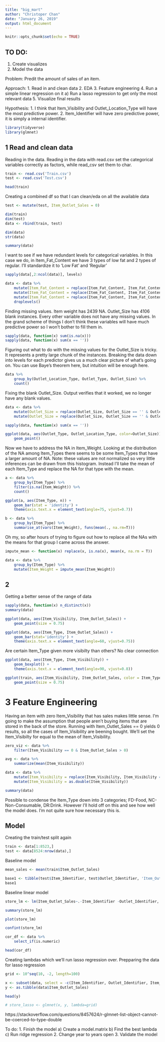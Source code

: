 ```yaml
---
title: "big_mart"
author: "Christoper Chan"
date: "January 26, 2019"
output: html_document
---
```


```r
knitr::opts_chunk$set(echo = TRUE)
```

## TO DO:
1. Create visualizes
2. Model the data



Problem:
Predit the amount of sales of an item.

Approach:
1. Read in and clean data
2. EDA
3. Feature engineering
4. Run a simple linear regression on it
    a) Run a lasso regression to get only the most relevant data
5. Visualize final results

Hypothesis:
1. I think that Item_Visibility and Outlet_Location_Type will have the most predictive power.
2. Item_Identifier will have zero predictive power, it is simply a internal identifier.

```r
library(tidyverse)
library(glmnet)
```

## 1 Read and clean data

Reading in the data. Reading in the data with read.csv set the categorical variables correctly as factors, while read_csv set them to char.
```r
train <- read.csv('Train.csv')
test <- read.csv('Test.csv')

head(train)
```

Creating a combined df so that I can clean/eda on all the available data
```r
test <- mutate(test, Item_Outlet_Sales = 0)

dim(train)
dim(test)
data <- rbind(train, test)

dim(data)
str(data)
```

```r
summary(data)
```

I want to see if we have redundant levels for categorical variables. In this case we do, in Item_Fat_Content we have 3 types of low fat and 2 types of regular. I'll standardize it to 'Low Fat' and 'Regular'
```r
sapply(data[,2:ncol(data)], levels)
```

```r
data <- data %>%
    mutate(Item_Fat_Content = replace(Item_Fat_Content, Item_Fat_Content == 'LF', 'Low Fat')) %>%
    mutate(Item_Fat_Content = replace(Item_Fat_Content, Item_Fat_Content == 'low fat', 'Low Fat')) %>%
    mutate(Item_Fat_Content = replace(Item_Fat_Content, Item_Fat_Content == 'reg', 'Regular')) %>%
    droplevels()
```

Finding missing values. Item weight has 2439 NA. Outlet_Size has 4106 blank instances. Every other variable does not have any missing values. In the grand scheme of things I don't think these variables will have much predictive power so I won't bother to fill them in.
```r
sapply(data, function(x) sum(is.na(x)))
sapply(data, function(x) sum(x == ''))
```


Figuring out what to do with the missing values for the Outlet_Size is tricky. It represents a pretty large chunk of the instances. Breaking the data down into levels for each predictor gives us a much clear picture of what's going on. You can use Baye's theorem here, but intuition will be enough here.
```r
data %>%
    group_by(Outlet_Location_Type, Outlet_Type, Outlet_Size) %>%
    count()
```

Fixing the blank Outlet_Size. Output verifies that it worked, we no longer have any blank values.
```r
data <- data %>%
    mutate(Outlet_Size = replace(Outlet_Size, Outlet_Size == '' & Outlet_Location_Type == 'Tier 2', 'Small')) %>%
    mutate(Outlet_Size = replace(Outlet_Size, Outlet_Size == '' & Outlet_Location_Type == 'Tier 3', 'Small'))

sapply(data, function(x) sum(x == ''))
```



```r
ggplot(data, aes(Outlet_Type, Outlet_Location_Type, color=Outlet_Size)) +
    geom_point()
```

Now we have to address the NA in Item_Weight. Looking at the distribution of the NA among Item_Types there seems to be some Item_Types that have a larger amount of NA. Note: these values are not normalized so very little inferences can be drawn from this histogram. Instead I'll take the mean of each Item_Type and replace the NA for that type with the mean.
```r
a <- data %>%
    group_by(Item_Type) %>%
    filter(is.na(Item_Weight)) %>%
    count()

ggplot(a, aes(Item_Type, n)) +
    geom_bar(stat = 'identity') +
    theme(axis.text.x = element_text(angle=75, vjust=0.7))

b <- data %>%
    group_by(Item_Type) %>%
    summarise_at(vars(Item_Weight), funs(mean(., na.rm=T)))
```
Oh my, so after hours of trying to figure out how to replace all the NAs with the means for that group I came across the answer. 
```r
impute_mean <- function(x) replace(x, is.na(x), mean(x, na.rm = T))

data <- data %>%
    group_by(Item_Type) %>%
    mutate(Item_Weight = impute_mean(Item_Weight))
```

## 2
Getting a better sense of the range of data
```r
sapply(data, function(x) n_distinct(x))
summary(data)
```

```r
ggplot(data, aes(Item_Visibility, Item_Outlet_Sales)) + 
    geom_point(size = 0.75)
```

```r
ggplot(data, aes(Item_Type, Item_Outlet_Sales)) +
    geom_bar(stat='identity') +
    theme(axis.text.x = element_text(angle=60, vjust=0.75))
```

Are certain Item_Type given more visibilty than others? No clear connection
```r
ggplot(data, aes(Item_Type, Item_Visibility)) +
    geom_boxplot() +
    theme(axis.text.x = element_text(angle=90, vjust=0.8))
```

```r
ggplot(train, aes(Item_Visibility, Item_Outlet_Sales, color = Item_Type)) + 
    geom_point(size = 0.75)
```


# 3 Feature Engineering

Having an item with zero Item_Visibility that has sales makes little sense. I'm going to make the assumption that people aren't buying items that are stored in the back of the store. Running with Item_Outlet_Sales == 0 yields 0 results, so all the cases of Item_Visibility are beening bought. We'll set the Item_Visibilty for equal to the mean of Item_Visibility.
```r
zero_viz <- data %>%
    filter(Item_Visibility == 0 & Item_Outlet_Sales > 0)

avg <- data %>%
    summarize(mean(Item_Visibility))

data <- data %>%
    mutate(Item_Visibility = replace(Item_Visibility, Item_Visibility == 0, 2)) %>%
    mutate(Item_Visibility = as.double(Item_Visibility))

summary(data)
```

Possible to condense the Item_Type down into 3 categories; FD-Food, NC-Non-Consumable, DR:Drink. However I'll hold off on this and see how well the model does. I'm not quite sure how necessary this is.


## Model

Creating the train/test split again
```r
train <- data[1:8523,]
test <- data[8524:nrow(data),]
```

Baseline model
```r
mean_sales <- mean(train$Item_Outlet_Sales)

base1 <- tibble(test$Item_Identifier, test$Outlet_Identifier, 'Item_Outlet_Sales' = mean_sales)
base1
```


Baseline linear model
```r
store_lm <- lm(Item_Outlet_Sales~.-Item_Identifier -Outlet_Identifier, train)

summary(store_lm)

plot(store_lm)
```

```r
confint(store_lm)
```


```r
cor_df <- data %>%
    select_if(is.numeric)

head(cor_df)

```

Creating lambdas which we'll run lasso regression over. Prepparing the data for lasso regression
```r
grid <- 10^seq(10, -2, length=100)
```

```r
x <- subset(data, select = -c(Item_Identifier, Outlet_Identifier, Item_Outlet_Sales))
y <- as.tibble(data$Item_Outlet_Sales)

head(y)

# store_lasso <- glmnet(x, y, lambda=grid)
```


https://stackoverflow.com/questions/8457624/r-glmnet-list-object-cannot-be-coerced-to-type-double

To do:
1. Finish the model
    a) Create a model.matrix
    b) Find the best lambda
    c) Run ridge regression
2. Change year to years open
3. Validate the model























